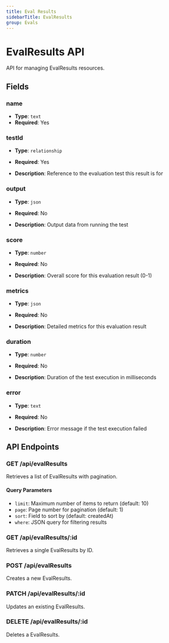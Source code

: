 ```yaml
---
title: Eval Results
sidebarTitle: EvalResults
group: Evals
---
```


# EvalResults API

API for managing EvalResults resources.

## Fields

### name

- **Type**: `text`
- **Required**: Yes

### testId

- **Type**: `relationship`
- **Required**: Yes

- **Description**: Reference to the evaluation test this result is for

### output

- **Type**: `json`
- **Required**: No

- **Description**: Output data from running the test

### score

- **Type**: `number`
- **Required**: No

- **Description**: Overall score for this evaluation result (0-1)

### metrics

- **Type**: `json`
- **Required**: No

- **Description**: Detailed metrics for this evaluation result

### duration

- **Type**: `number`
- **Required**: No

- **Description**: Duration of the test execution in milliseconds

### error

- **Type**: `text`
- **Required**: No

- **Description**: Error message if the test execution failed

## API Endpoints

### GET /api/evalResults

Retrieves a list of EvalResults with pagination.

#### Query Parameters

- `limit`: Maximum number of items to return (default: 10)
- `page`: Page number for pagination (default: 1)
- `sort`: Field to sort by (default: createdAt)
- `where`: JSON query for filtering results

### GET /api/evalResults/:id

Retrieves a single EvalResults by ID.

### POST /api/evalResults

Creates a new EvalResults.

### PATCH /api/evalResults/:id

Updates an existing EvalResults.

### DELETE /api/evalResults/:id

Deletes a EvalResults.
